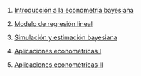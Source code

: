 1.  [Introducción a la econometría bayesiana](../2023-06-13-01-introduccion-a-la-econometria-bayesiana/index.qmd)

2.  [Modelo de regresión lineal](../2023-06-13-02-modelo-de-regresion-lineal/index.qmd)

3.  [Simulación y estimación bayesiana](../2023-06-13-03-simulacion-y-estimacion-bayesiana/index.qmd)

4.  [Aplicaciones econométricas I](../2023-06-13-04-aplicaciones-econometricas-i/index.qmd)

5.  [Aplicaciones econométricas II](../2023-06-13-05-aplicaciones-econometricas-ii/index.qmd)
